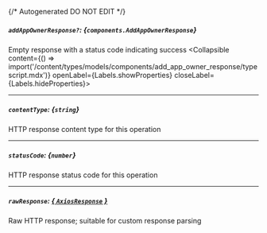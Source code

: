 {/* Autogenerated DO NOT EDIT  */}

##### `addAppOwnerResponse?`: *{`components.AddAppOwnerResponse`}*
Empty response with a status code indicating success
<Collapsible content={() => import('/content/types/models/components/add_app_owner_response/typescript.mdx')} openLabel={Labels.showProperties} closeLabel={Labels.hideProperties}>
</Collapsible>

---
##### `contentType`: *{`string`}*
HTTP response content type for this operation

---
##### `statusCode`: *{`number`}*
HTTP response status code for this operation

---
##### `rawResponse`: [*{ `AxiosResponse` }*](https://axios-http.com/docs/res_schema)
Raw HTTP response; suitable for custom response parsing


